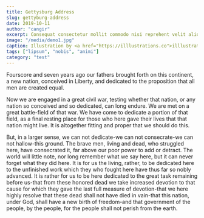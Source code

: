 ```yaml
---
title: Gettysburg Address
slug: gettyburg-address
date: 2019-10-11
author: "cangir"
excerpt: Consequat consectetur mollit commodo nisi reprehent velit aliqua quis nisi laborum. Nisi Lorem aliquip occaecat cillum sectetur cupidatat et duis commodo nisi reprehent.
image: "/media/demo1.jpg"
caption: Illustration by <a href="https://illlustrations.co">illlustrations.co!</a>
tags: ["lipsum", "nobis", "animi"]
category: "test"
---
```


Fourscore and seven years ago our fathers brought forth on this continent, a new nation, conceived in Liberty, and dedicated to the proposition that all men are created equal.

Now we are engaged in a great civil war, testing whether that nation, or any nation so conceived and so dedicated, can long endure. We are met on a great battle-field of that war. We have come to dedicate a portion of that field, as a final resting place for those who here gave their lives that that nation might live. It is altogether fitting and proper that we should do this.

But, in a larger sense, we can not dedicate-we can not consecrate-we can not hallow-this ground. The brave men, living and dead, who struggled here, have consecrated it, far above our poor power to add or detract. The world will little note, nor long remember what we say here, but it can never forget what they did here. It is for us the living, rather, to be dedicated here to the unfinished work which they who fought here have thus far so nobly advanced. It is rather for us to be here dedicated to the great task remaining before us-that from these honored dead we take increased devotion to that cause for which they gave the last full measure of devotion-that we here highly resolve that these dead shall not have died in vain-that this nation, under God, shall have a new birth of freedom-and that government of the people, by the people, for the people shall not perish from the earth.
